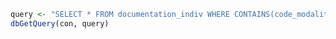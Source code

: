 ```r
query <- "SELECT * FROM documentation_indiv WHERE CONTAINS(code_modalite, 'Z')"
dbGetQuery(con, query)
```

